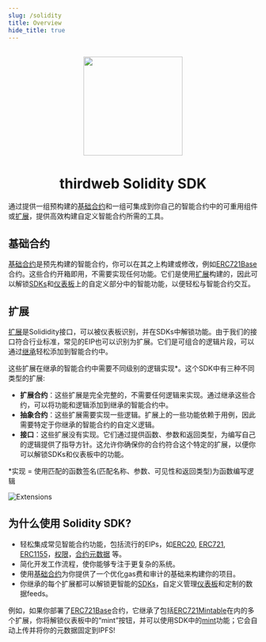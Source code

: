 ```yaml
---
slug: /solidity
title: Overview
hide_title: true
---
```



<p align="center">
  <br />
  <a href="https://thirdweb.com">
    <img
      src="https://github.com/thirdweb-dev/js/blob/main/packages/sdk/logo.svg?raw=true"
      width="200"
      alt=""
    />
  </a>
  <br />
</p>
<h1 align="center">thirdweb Solidity SDK</h1>

通过提供一组预构建的[基础合约](/solidity/base-contracts)和一组可集成到你自己的智能合约中的可重用组件或[扩展](/solidity/extensions)，提供高效构建自定义智能合约所需的工具。

<OpenSourceInfo
  repoName="contracts"
  repoUrl="https://github.com/thirdweb-dev/contracts"
/>

## 基础合约

[基础合约](/solidity/base-contracts)是预先构建的智能合约，你可以在其之上构建或修改，例如[ERC721Base](/solidity/base-contracts/erc721base)合约。这些合约开箱即用，不需要实现任何功能。它们是使用[扩展](/solidity/extensions)构建的，因此可以解锁[SDKs](/sdk)和[仪表板](/dashboard)上的自定义部分中的智能功能，以便轻松与智能合约交互。

## 扩展

[扩展](/solidity/extensions)是Solididity接口，可以被仪表板识别，并在SDKs中解锁功能。由于我们的接口符合行业标准，常见的EIP也可以识别为扩展。它们是可组合的逻辑片段，可以通过[继承](/solidity/getting-started#inheritance-and-overriding-functions)轻松添加到智能合约中。

这些扩展在继承的智能合约中需要不同级别的逻辑实现\*。这个SDK中有三种不同类型的扩展:

- **扩展合约**：这些扩展是完全完整的，不需要任何逻辑来实现。通过继承这些合约，可以将功能和逻辑添加到继承的智能合约中。
- **抽象合约**：这些扩展需要实现一些逻辑。扩展上的一些功能依赖于用例，因此需要特定于你继承的智能合约的自定义逻辑。
- **接口**：这些扩展没有实现。它们通过提供函数、参数和返回类型，为编写自己的逻辑提供了指导方针。这允许你确保你的合约符合这个特定的扩展，以便你可以解锁SDKs和仪表板中的功能。

\*实现 = 使用匹配的函数签名(匹配名称、参数、可见性和返回类型)为函数编写逻辑

![Extensions](/assets/extensions-graphic.png)

## 为什么使用 Solidity SDK?

- 轻松集成常见智能合约功能，包括流行的EIPs，如[ERC20](/solidity/extensions/erc20), [ERC721](/solidity/extensions/erc721), [ERC1155](/solidity/extensions/erc1155)，[权限](/solidity/extensions/permissions)，[合约元数据](/solidity/extensions/contractmetadata) 等。
- 简化开发工作流程，使你能够专注于更复杂的系统。
- 使用[基础合约](/solidity/base-contracts)为你提供了一个优化gas费和审计的基础来构建你的项目。
- 你继承的每个扩展都可以解锁更智能的[SDKs](/sdk)，自定义管理[仪表板](/dashboard)和定制的数据feeds。

例如，如果你部署了[ERC721Base](/solidity/base-contracts/erc721base)合约，它继承了包括[ERC721Mintable](/solidity/extensions/erc721mintable)在内的多个扩展，你将解锁仪表板中的“mint”按钮，并可以使用SDK中的[mint](/sdk/interacting-with-contracts/erc721mintable)功能；它会自动上传并将你的元数据固定到IPFS!